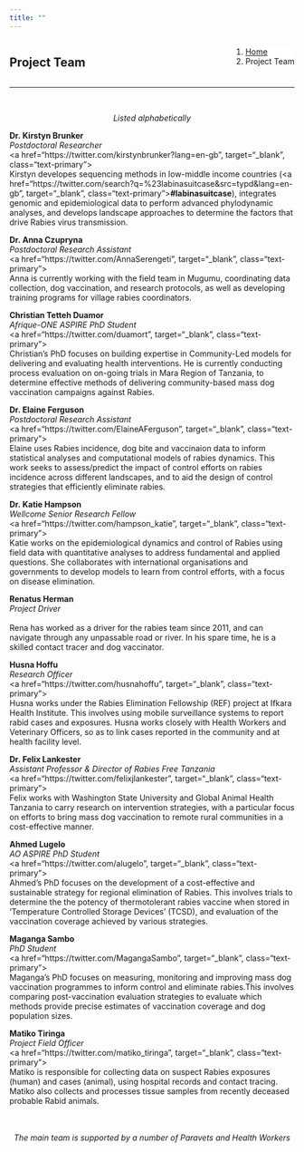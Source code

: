 ```yaml
---
title: ""
---
```


<!--Add a loading bar!-->
<script src="pace.js"></script>
<link href="pace_loadbar_loading.css" rel="stylesheet" />

<!--Create a block for title and breadcrumbs to appear on same line-->
<div style="width: 100%; display: inline-block;">
<div style="float: left; ">
# Project Team
</div>
<div style="float: right;">
<ol class="breadcrumb" style="background-color:white;">
  <li class="breadcrumb-item"><a href="index.html">Home</a></li>
  <li class="breadcrumb-item active">Project Team</li>
</ol>
</div>
</div>
<hr class="hr-orange">

<br>

<!--Begin page content!-->

<em><p style="text-align: center;">Listed alphabetically </p></em>

<!--Kirstyn!-->
<div class="hvrbox hvrbox_background" style="background-image: url(img/team/kirstyn_b2.jpg);">
<div class="hvrbox-layer_top">
<div class="hvrbox-text">
<b>Dr. Kirstyn Brunker</b><br><em>Postdoctoral Researcher</em><br>
<a href="https://twitter.com/kirstynbrunker?lang=en-gb", target="_blank", class="text-primary"><i class="fab fa-twitter fa-2x"></i></a><br>
Kirstyn developes sequencing methods in low-middle income countries (<a href="https://twitter.com/search?q=%23labinasuitcase&src=typd&lang=en-gb", target="_blank", class="text-primary"><b>#labinasuitcase</b></a>), integrates genomic and epidemiological data to perform advanced phylodynamic analyses, and develops landscape approaches to determine the factors that drive Rabies virus transmission.
</div>
</div>
</div>
<!--Anna!-->
<div class="hvrbox hvrbox_background" style="background-image: url(img/team/anna_c2.jpg);">
<div class="hvrbox-layer_top">
<div class="hvrbox-text">
<b>Dr. Anna Czupryna</b><br><em>Postdoctoral Research Assistant</em><br>
<a href="https://twitter.com/AnnaSerengeti", target="_blank", class="text-primary"><i class="fab fa-twitter fa-2x"></i></a><br>
Anna is currently working with the field team in Mugumu, coordinating data collection, dog vaccination, and research protocols, as well as developing training programs for village rabies coordinators.
</div>
</div>
</div>
<!--Christian!-->
<div class="hvrbox hvrbox_background" style="background-image: url(img/team/christian_td.jpg);">
<div class="hvrbox-layer_top">
<div class="hvrbox-text">
<b>Christian Tetteh Duamor</b><br><em>Afrique-ONE ASPIRE PhD Student</em><br>
<a href="https://twitter.com/duamort", target="_blank", class="text-primary"><i class="fab fa-twitter fa-2x"></i></a><br>
Christian's PhD focuses on building expertise in Community-Led models for delivering and evaluating health interventions. He is currently conducting process evaluation on on-going trials in Mara Region of Tanzania, to determine effective methods of delivering community-based mass dog vaccination campaigns against Rabies.
</div>
</div>
</div>
<!--Elaine!-->
<div class="hvrbox hvrbox_background" style="background-image: url(img/team/elaine_f2.jpg);">
<div class="hvrbox-layer_top">
<div class="hvrbox-text">
<b>Dr. Elaine Ferguson</b><br><em>Postdoctoral Research Assistant</em><br>
<a href="https://twitter.com/ElaineAFerguson", target="_blank", class="text-primary"><i class="fab fa-twitter fa-2x"></i></a><br>
Elaine uses Rabies incidence, dog bite and vaccinaion data to inform statistical analyses and computational models of rabies dynamics. This work seeks to assess/predict the impact of control efforts on rabies incidence across different landscapes, and to aid the design of control strategies that efficiently eliminate rabies.
</div>
</div>
</div>
<!--Katie!-->
<div class="hvrbox hvrbox_background" style="background-image: url(img/team/katie_h3.jpg);">
<div class="hvrbox-layer_top">
<div class="hvrbox-text">
<b>Dr. Katie Hampson</b><br><em>Wellcome Senior Research Fellow</em><br>
<a href="https://twitter.com/hampson_katie", target="_blank", class="text-primary"><i class="fab fa-twitter fa-2x"></i></a><br>
Katie works on the epidemiological dynamics and control of Rabies using field data with quantitative analyses to address fundamental and applied questions. She collaborates with international organisations and governments to develop models to learn from control efforts, with a focus on disease elimination. 
</div>
</div>
</div>
<!--Rena!-->
<div class="hvrbox hvrbox_background" style="background-image: url(img/team/rena_h.jpg);">
<div class="hvrbox-layer_top">
<div class="hvrbox-text">
<b>Renatus Herman</b><br><em>Project Driver</em><br><br>
Rena has worked as a driver for the rabies team since 2011, and can navigate through any unpassable road or river. In his spare time, he is a skilled contact tracer and dog vaccinator.
</div>
</div>
</div>
<!--Husna!-->
<div class="hvrbox hvrbox_background" style="background-image: url(img/team/husna_h2.jpg);">
<div class="hvrbox-layer_top">
<div class="hvrbox-text">
<b>Husna Hoffu</b><br><em>Research Officer</em><br>
<a href="https://twitter.com/husnahoffu", target="_blank", class="text-primary"><i class="fab fa-twitter fa-2x"></i></a><br>
Husna works under the Rabies Elimination Fellowship (REF) project at Ifkara Health Institute. This involves using mobile surveillance systems to report rabid cases and exposures. Husna works closely with Health Workers and Veterinary Officers, so as to link cases reported in the community and at health facility level.
</div>
</div>
</div>
<!--Felix!-->
<div class="hvrbox hvrbox_background" style="background-image: url(img/team/felix_l2.jpg);">
<div class="hvrbox-layer_top">
<div class="hvrbox-text">
<b>Dr. Felix Lankester</b><br><em>Assistant Professor & Director of Rabies Free Tanzania</em><br>
<a href="https://twitter.com/felixjlankester", target="_blank", class="text-primary"><i class="fab fa-twitter fa-2x"></i></a><br>
Felix works with Washington State University and Global Animal Health Tanzania to carry research on intervention strategies, with a particular focus on efforts to bring mass dog vaccination to remote rural communities in a cost-effective manner. 
</div>
</div>
</div>
<!--Ahmed!-->
<div class="hvrbox hvrbox_background" style="background-image: url(img/team/ahmed_l.jpg);">
<div class="hvrbox-layer_top">
<div class="hvrbox-text">
<b>Ahmed Lugelo</b><br><em>AO ASPIRE PhD Student</em><br>
<a href="https://twitter.com/alugelo", target="_blank", class="text-primary"><i class="fab fa-twitter fa-2x"></i></a><br>
Ahmed's PhD focuses on the development of a cost-effective and sustainable strategy for regional elimination of Rabies. This involves trials to determine the the potency of thermotolerant rabies vaccine when stored in 'Temperature Controlled Storage Devices' (TCSD), and evaluation of the vaccination coverage achieved by various strategies.
</div>
</div>
</div>
<!--Maganga!-->
<div class="hvrbox hvrbox_background" style="background-image: url(img/team/maganga_s2.jpg);">
<div class="hvrbox-layer_top">
<div class="hvrbox-text">
<b>Maganga Sambo</b><br><em>PhD Student</em><br>
<a href="https://twitter.com/MagangaSambo", target="_blank", class="text-primary"><i class="fab fa-twitter fa-2x"></i></a><br>
Maganga's PhD focuses on measuring, monitoring and improving mass dog vaccination programmes to inform control and eliminate rabies.This involves comparing post-vaccination evaluation strategies to evaluate which methods provide precise estimates of vaccination coverage and dog population sizes.
</div>
</div>
</div>
<!--Matiko!-->
<div class="hvrbox hvrbox_background" style="background-image: url(img/team/matiko_t.jpg);">
<div class="hvrbox-layer_top">
<div class="hvrbox-text">
<b>Matiko Tiringa</b><br><em>Project Field Officer</em><br>
<a href="https://twitter.com/matiko_tiringa", target="_blank", class="text-primary"><i class="fab fa-twitter fa-2x"></i></a><br>
Matiko is responsible for collecting data on suspect Rabies exposures (human) and cases (animal), using hospital records and contact tracing. Matiko also collects and processes tissue samples from recently deceased probable Rabid animals.
</div>
</div>
</div>

<br><br>
<center><em>The main team is supported by a number of Paravets and Health Workers</em></center>
<br><br>